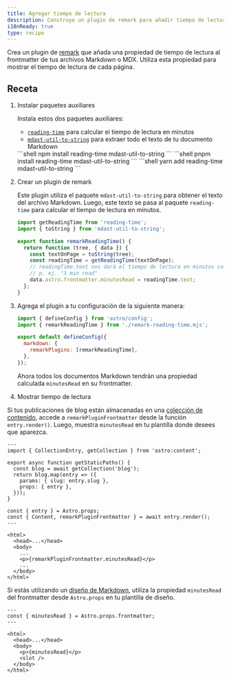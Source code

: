 ```yaml
---
title: Agregar tiempo de lectura
description: Construye un plugin de remark para añadir tiempo de lectura a tus archivos Markdown o MDX.
i18nReady: true
type: recipe
---
```



Crea un plugin de [remark](https://github.com/remarkjs/remark) que añada una propiedad de tiempo de lectura al frontmatter de tus archivos Markdown o MDX. Utiliza esta propiedad para mostrar el tiempo de lectura de cada página.

## Receta

1. Instalar paquetes auxiliares

   Instala estos dos paquetes auxiliares:
   - [`reading-time`](https://www.npmjs.com/package/reading-time) para calcular el tiempo de lectura en minutos
   - [`mdast-util-to-string`](https://www.npmjs.com/package/mdast-util-to-string) para extraer todo el texto de tu documento Markdown

   <PackageManagerTabs>
     <Fragment slot="npm">
     ```shell
   npm install reading-time mdast-util-to-string
     ```
     </Fragment>
     <Fragment slot="pnpm">
     ```shell
   pnpm install reading-time mdast-util-to-string
     ```
     </Fragment>
     <Fragment slot="yarn">
     ```shell
   yarn add reading-time mdast-util-to-string
     ```
     </Fragment>
   </PackageManagerTabs>

2. Crear un plugin de remark

   Este plugin utiliza el paquete `mdast-util-to-string` para obtener el texto del archivo Markdown. Luego, este texto se pasa al paquete `reading-time` para calcular el tiempo de lectura en minutos.

   ```js title="remark-reading-time.mjs"
   import getReadingTime from 'reading-time';
   import { toString } from 'mdast-util-to-string';

   export function remarkReadingTime() {
     return function (tree, { data }) {
       const textOnPage = toString(tree);
       const readingTime = getReadingTime(textOnPage);
       // readingTime.text nos dará el tiempo de lectura en minutos como un  string legible,
       // p. ej. "3 min read"
       data.astro.frontmatter.minutesRead = readingTime.text;
     };
   }
   ```

3. Agrega el plugin a tu configuración de la siguiente manera:

   ```js title="astro.config.mjs" "import { remarkReadingTime } from './remark-reading-time.mjs';" "remarkPlugins: [remarkReadingTime],"
   import { defineConfig } from 'astro/config';
   import { remarkReadingTime } from './remark-reading-time.mjs';

   export default defineConfig({
     markdown: {
       remarkPlugins: [remarkReadingTime],
     },
   });
   ```

   Ahora todos los documentos Markdown tendrán una propiedad calculada `minutesRead` en su frontmatter.

4. Mostrar tiempo de lectura

 Si tus publicaciones de blog están almacenadas en una [colección de contenido](/es/guides/content-collections/), accede a `remarkPluginFrontmatter` desde la función `entry.render()`. Luego, muestra `minutesRead` en tu plantilla donde desees que aparezca.

   ```astro title="src/pages/posts/[slug].astro" "const { Content, remarkPluginFrontmatter } = await entry.render();" "<p>{remarkPluginFrontmatter.minutesRead}</p>"
   ---
   import { CollectionEntry, getCollection } from 'astro:content';
 
   export async function getStaticPaths() {
     const blog = await getCollection('blog');
     return blog.map(entry => ({
       params: { slug: entry.slug },
       props: { entry },
     }));
   }
 
   const { entry } = Astro.props;
   const { Content, remarkPluginFrontmatter } = await entry.render();
   ---
 
   <html>
     <head>...</head>
     <body>
       ...
       <p>{remarkPluginFrontmatter.minutesRead}</p>
       ...
     </body>
   </html>
   ```

   Si estás utilizando un [diseño de Markdown](/es/guides/markdown-content/#páginas-de-markdown-y-mdx), utiliza la propiedad `minutesRead` del frontmatter desde `Astro.props` en tu plantilla de diseño.

   ```astro title="src/layouts/BlogLayout.astro" "const { minutesRead } = Astro.props.frontmatter;" "<p>{minutesRead}</p>"
   ---
   const { minutesRead } = Astro.props.frontmatter;
   ---
 
   <html>
     <head>...</head>
     <body>
       <p>{minutesRead}</p>
       <slot />
     </body>
   </html>
   ```
